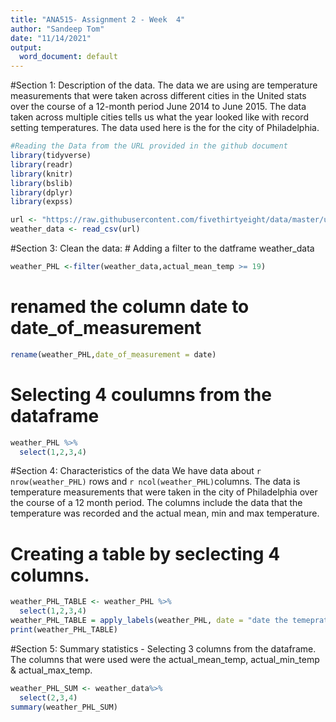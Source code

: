 ---
title: "ANA515- Assignment 2 - Week  4"
author: "Sandeep Tom"
date: "11/14/2021"
output:
  word_document: default
---
#Section 1: Description of the data.
The data we are using are temperature measurements that were taken across different cities in the United stats over the course of a 12-month period June 2014 to June 2015. The data taken across multiple cities tells us what the year looked like with record setting temperatures. The data used here is the for the city of Philadelphia.

 
```{r, include=FALSE}
#Reading the Data from the URL provided in the github document
library(tidyverse)
library(readr)
library(knitr)
library(bslib)
library(dplyr)
library(expss)

url <- "https://raw.githubusercontent.com/fivethirtyeight/data/master/us-weather-history/KPHL.csv"
weather_data <- read_csv(url)
```
#Section 3: Clean the data:
# Adding  a filter to the datframe weather_data
```{r, include=TRUE}
weather_PHL <-filter(weather_data,actual_mean_temp >= 19)
```
# renamed the column date to date_of_measurement
```{r, include=TRUE}
rename(weather_PHL,date_of_measurement = date)
```
# Selecting 4 coulumns from the dataframe
```{r, include=TRUE}
weather_PHL %>%
  select(1,2,3,4)

```
#Section 4: Characteristics of the data
We have data about `r nrow(weather_PHL)` rows and `r ncol(weather_PHL)`columns. The data is temperature measurements that were taken in the city of Philadelphia over the course of a 12 month period. The columns include the data that the temperature was recorded and the actual mean, min and max temperature. 


# Creating a table by seclecting 4 columns.
```{r, include=TRUE}
weather_PHL_TABLE <- weather_PHL %>%
  select(1,2,3,4)
weather_PHL_TABLE = apply_labels(weather_PHL, date = "date the temeprature was measured", actual_mean_temp ="actual mean temperature on the date" , actual_min_temp ="Actual minimum temeprature measured on the date", actual_max_temp = "Actual maximum temeperature measured on the date")
print(weather_PHL_TABLE)
```

#Section 5: Summary statistics - Selecting 3 columns from the dataframe. The columns that were used were the actual_mean_temp, actual_min_temp & actual_max_temp.
```{r, include=TRUE}
weather_PHL_SUM <- weather_data%>%
  select(2,3,4)
summary(weather_PHL_SUM)
```

